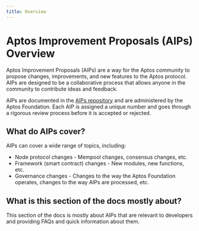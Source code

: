 ```yaml
---
title: Overview
---
```


# Aptos Improvement Proposals (AIPs) Overview

Aptos Improvement Proposals (AIPs) are a way for the Aptos community to propose
changes, improvements, and new features to the Aptos protocol. AIPs are designed
to be a collaborative process that allows anyone in the community to contribute
ideas and feedback.

AIPs are documented in the [AIPs repository](https://github.com/aptos-foundation/AIPs)
and are administered by the Aptos Foundation. Each AIP is assigned a unique
number and goes through a rigorous review process before it is accepted or rejected.

## What do AIPs cover?

AIPs can cover a wide range of topics, including:
- Node protocol changes - Mempool changes, consensus changes, etc.
- Framework (smart contract) changes - New modules, new functions, etc.
- Governance changes - Changes to the way the Aptos Foundation operates, changes
to the way AIPs are processed, etc.

## What is this section of the docs mostly about?

This section of the docs is mostly about AIPs that are relevant to developers
and providing FAQs and quick information about them.
